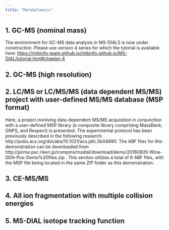 ```yaml
---
title: "Metabolomics"
---
```


## 1. GC-MS (nominal mass)

The environment for GC-MS data analysis in MS-DIAL5 is now under construction. Please use version 4 series for which the tutorial is available here: <https://mtbinfo-team.github.io/mtbinfo.github.io/MS-DIAL/tutorial.html#chapter-4>

## 2. GC-MS (high resolution)

## 2. LC/MS or LC/MS/MS (data dependent MS/MS) project with user-defined MS/MS database (MSP format)

Here, a project involving data-dependent MS/MS acquisition in conjunction with a user-defined MSP library (a composite library comprising MassBank, GNPS, and Respect) is presented.
The experimental protocol has been previously described in the following research: http://pubs.acs.org/doi/abs/10.1021/acs.jafc.5b04890.
The ABF files for this demonstration can be downloaded from http://prime.psc.riken.jp/compms/msdial/download/demo/20160805-Wine-DDA-Pos-Demo%20files.zip .
This section utilizes a total of 6 ABF files, with the MSP file being located in the same ZIP folder as this demonstration.

## 3. CE-MS/MS

## 4. All ion fragmentation with multiple collision energies

## 5. MS-DIAL isotope tracking function

